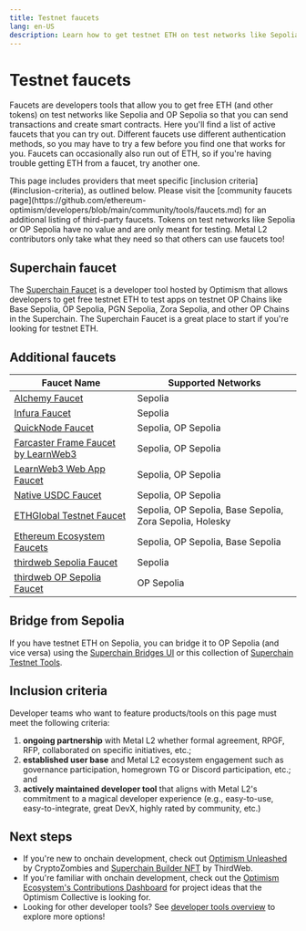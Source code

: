 ```yaml
---
title: Testnet faucets
lang: en-US
description: Learn how to get testnet ETH on test networks like Sepolia and OP Sepolia for development and testing purposes.
---
```



# Testnet faucets

Faucets are developers tools that allow you to get free ETH (and other tokens) on test networks like Sepolia and OP Sepolia so that you can send transactions and create smart contracts.
Here you'll find a list of active faucets that you can try out.
Different faucets use different authentication methods, so you may have to try a few before you find one that works for you.
Faucets can occasionally also run out of ETH, so if you're having trouble getting ETH from a faucet, try another one.

<Callout type="default">
  This page includes providers that meet specific [inclusion criteria](#inclusion-criteria), as outlined below. Please visit the [community faucets page](https://github.com/ethereum-optimism/developers/blob/main/community/tools/faucets.md) for an additional listing of third-party faucets.
</Callout>

<Callout>
  Tokens on test networks like Sepolia or OP Sepolia have no value and are only meant for testing.
  Metal L2 contributors only take what they need so that others can use faucets too!
</Callout>

## Superchain faucet

The [Superchain Faucet](https://console.optimism.io/faucet?utm_source=docs) is a developer tool hosted by Optimism that allows developers to get free testnet ETH to test apps on testnet OP Chains like Base Sepolia, OP Sepolia, PGN Sepolia, Zora Sepolia, and other OP Chains in the Superchain.
The Superchain Faucet is a great place to start if you're looking for testnet ETH.

## Additional faucets

| Faucet Name                                                                                              | Supported Networks                                       |
| -------------------------------------------------------------------------------------------------------- | -------------------------------------------------------- |
| [Alchemy Faucet](https://sepoliafaucet.com)                                                              | Sepolia                                                  |
| [Infura Faucet](https://www.infura.io/faucet/sepolia)                                                    | Sepolia                                                  |
| [QuickNode Faucet](https://faucet.quicknode.com/optimism/)                                               | Sepolia, OP Sepolia                                      |
| [Farcaster Frame Faucet by LearnWeb3](https://warpcast.com/haardikkk/0x28f4237d)                         | Sepolia, OP Sepolia                                      |
| [LearnWeb3 Web App Faucet](https://learnweb3.io/faucets)                                                 | Sepolia, OP Sepolia                                      |
| [Native USDC Faucet](https://faucet.circle.com/)                                                         | Sepolia, OP Sepolia                                      |
| [ETHGlobal Testnet Faucet](https://ethglobal.com/faucet)                                                 | Sepolia, OP Sepolia, Base Sepolia, Zora Sepolia, Holesky |
| [Ethereum Ecosystem Faucets](https://www.ethereum-ecosystem.com/faucets)                                 | Sepolia, OP Sepolia, Base Sepolia                        |
| [thirdweb Sepolia Faucet](https://thirdweb.com/sepolia?utm_source=opdocs\&utm_medium=docs)               | Sepolia                                                  |
| [thirdweb OP Sepolia Faucet](https://thirdweb.com/op-sepolia-testnet?utm_source=opdocs\&utm_medium=docs) | OP Sepolia                                               |

## Bridge from Sepolia

If you have testnet ETH on Sepolia, you can bridge it to OP Sepolia (and vice versa) using the [Superchain Bridges UI](https://app.optimism.io/bridge) or this collection of [Superchain Testnet Tools](https://www.superchain.tools/).

## Inclusion criteria

Developer teams who want to feature products/tools on this page must meet the following criteria:

1.  **ongoing partnership** with Metal L2 whether formal agreement, RPGF, RFP, collaborated on specific initiatives, etc.;
2.  **established user base** and Metal L2 ecosystem engagement such as governance participation, homegrown TG or Discord participation, etc.; and
3.  **actively maintained developer tool** that aligns with Metal L2's commitment to a magical developer experience (e.g., easy-to-use, easy-to-integrate, great DevX, highly rated by community, etc.)

## Next steps

*   If you're new to onchain development, check out [Optimism Unleashed](https://cryptozombies.io/en/optimism) by CryptoZombies and [Superchain Builder NFT](https://web.archive.org/web/20231218203510/https://blog.thirdweb.com/guides/optimism-superchain-faucet-nft/) by ThirdWeb.
*   If you're familiar with onchain development, check out the [Optimism Ecosystem's Contributions Dashboard](https://github.com/ethereum-optimism/ecosystem-contributions) for project ideas that the Optimism Collective is looking for.
*   Looking for other developer tools? See [developer tools overview](/builders/tools/overview) to explore more options!
